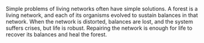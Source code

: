 
Simple problems of living networks often have simple solutions. A forest is a living network, and each of its organisms evolved to sustain balances in that network. When the network is distorted, balances are lost, and the system suffers crises, but life is robust. Repairing the network is enough for life to recover its balances and heal the forest.
